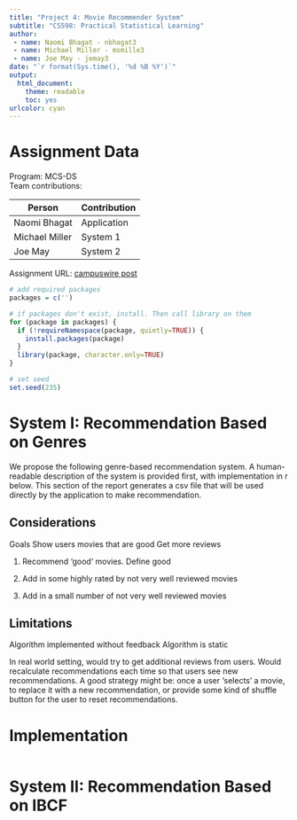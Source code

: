 ```yaml
---
title: "Project 4: Movie Recommender System"
subtitle: "CS598: Practical Statistical Learning"
author: 
 - name: Naomi Bhagat - nbhagat3
 - name: Michael Miller - msmille3
 - name: Joe May - jemay3
date: "`r format(Sys.time(), '%d %B %Y')`"
output:
  html_document:
    theme: readable
    toc: yes
urlcolor: cyan
---
```


# Assignment Data
Program: MCS-DS  
Team contributions:

| Person         | Contribution |
|----------      |----------|
| Naomi Bhagat   | Application |
| Michael Miller | System 1 |
| Joe May        | System 2  |

Assignment URL: [campuswire post](https://liangfgithub.github.io/Proj/F23_Proj4.html)

```r
# add required packages
packages = c('')

# if packages don't exist, install. Then call library on them
for (package in packages) {
  if (!requireNamespace(package, quietly=TRUE)) {
    install.packages(package)
  }
  library(package, character.only=TRUE)
}

# set seed
set.seed(235)

```


# System I: Recommendation Based on Genres

We propose the following genre-based recommendation system. A human-readable description of the system is provided first, with implementation in r below. This section of the report generates a csv file that will be used directly by the application to make recommendation.


## Considerations
Goals 
Show users movies that are good
Get more reviews 


1. Recommend 'good' movies. Define good 

2. Add in some highly rated by not very well reviewed movies

3. Add in a small number of not very well reviewed movies 


## Limitations
Algorithm implemented without feedback
Algorithm is static

In real world setting, would try to get additional reviews from users. Would recalculate recommendations each time so that users see new recommendations. A good strategy might be: once a user 'selects' a movie, to replace it with a new recommendation, or provide some kind of shuffle button for the user to reset recommendations. 

# Implementation 
```r
```

# System II: Recommendation Based on IBCF

```r
```

